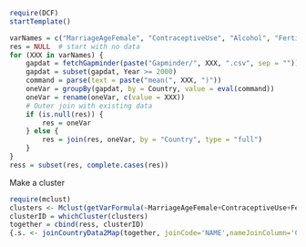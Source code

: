 ```r
require(DCF)
startTemplate()
```

```r
varNames = c("MarriageAgeFemale", "ContraceptiveUse", "Alcohol", "Fertility", "PrimaryEdCompletionFemale")
res = NULL  # start with no data
for (XXX in varNames) {
    gapdat = fetchGapminder(paste("Gapminder/", XXX, ".csv", sep = ""))
    gapdat = subset(gapdat, Year >= 2000)
    command = parse(text = paste("mean(", XXX, ")"))
    oneVar = groupBy(gapdat, by = Country, value = eval(command))
    oneVar = rename(oneVar, c(value = XXX))
    # Outer join with existing data
    if (is.null(res)) {
        res = oneVar
    } else {
        res = join(res, oneVar, by = "Country", type = "full")
    }
}
ress = subset(res, complete.cases(res))
```

Make a cluster
```r
require(mclust)
clusters <- Mclust(getVarFormula(~MarriageAgeFemale+ContraceptiveUse+Fertility+ PrimaryEdCompletionFemale, data=ress  ))
clusterID = whichCluster(clusters)
together = cbind(ress, clusterID)
{.s. <- joinCountryData2Map(together, joinCode='NAME',nameJoinColumn='Country' ); par(mai=c(0,0,0.2,0), xaxs='i',yaxs='i') ;.mp. <- mapCountryData(.s., nameColumnToPlot='Cluster',catMethod='categorical',mapRegion='world')} 
```
